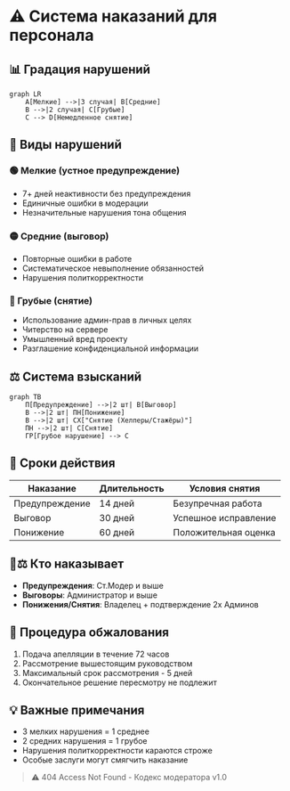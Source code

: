 # ⚠️ Система наказаний для персонала

## 📊 Градация нарушений
```mermaid
graph LR
    A[Мелкие] -->|3 случая| B[Средние]
    B -->|2 случая| C[Грубые]
    C --> D[Немедленное снятие]
```

## 🚦 Виды нарушений

### 🟢 Мелкие (устное предупреждение)
- 7+ дней неактивности без предупреждения
- Единичные ошибки в модерации
- Незначительные нарушения тона общения

### 🟡 Средние (выговор)
- Повторные ошибки в работе
- Систематическое невыполнение обязанностей
- Нарушения политкорректности

### 🔴 Грубые (снятие)
- Использование админ-прав в личных целях
- Читерство на сервере
- Умышленный вред проекту
- Разглашение конфиденциальной информации

## ⚖️ Система взысканий
```mermaid
graph TB
    П[Предупреждение] -->|2 шт| В[Выговор]
    В -->|2 шт| ПН[Понижение]
    В -->|2 шт| СХ["Снятие (Хелперы/Стажёры)"]
    ПН -->|2 шт| С[Снятие]
    ГР[Грубое нарушение] --> С
```

## 📅 Сроки действия
| Наказание | Длительность | Условия снятия |
|-----------|--------------|----------------|
| Предупреждение | 14 дней | Безупречная работа |
| Выговор | 30 дней | Успешное исправление |
| Понижение | 60 дней | Положительная оценка |

## 👨⚖️ Кто наказывает
- **Предупреждения**: Ст.Модер и выше
- **Выговоры**: Администратор и выше
- **Понижения/Снятия**: Владелец + подтверждение 2х Админов

## 🔄 Процедура обжалования
1. Подача апелляции в течение 72 часов
2. Рассмотрение вышестоящим руководством
3. Максимальный срок рассмотрения - 5 дней
4. Окончательное решение пересмотру не подлежит

## 💡 Важные примечания
- 3 мелких нарушения = 1 среднее
- 2 средних нарушения = 1 грубое
- Нарушения политкорректности караются строже
- Особые заслуги могут смягчить наказание


> ⚠️ 404 Access Not Found - Кодекс модератора v1.0
